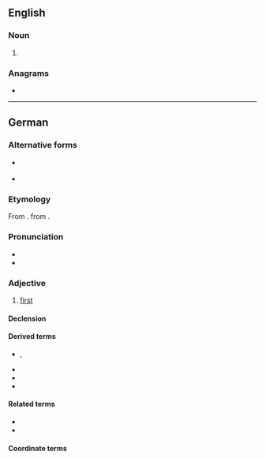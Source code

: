 {{also|Erster}}
==English==

===Noun===
{{en-noun}}

# {{lb|en|New York City|and|New Orleans}} {{eye dialect of|oyster|lang=en}}

===Anagrams===
* {{anagrams|en|errest|rester|terser}}

----

==German==

===Alternative forms===
* {{l|de|1.}} {{qualifier|abbreviation}}
* {{l|de|ehrster}} {{qualifier|obsolete}}

===Etymology===
From {{etyl|goh|de}} {{m|goh|ērist}}. from {{inh|de|gem-pro|*airist}}.

===Pronunciation===
* {{IPA|[ˈʔɛɐ̯stɐ]|lang=de}}
* {{audio|De-erster.ogg|Audio|lang=de}}

===Adjective===
{{de-adj|-}}

# {{lb|de|ordinal}} [[first]]

====Declension====
{{de-decl-adj-notcomp|erst|pred=-}}

====Derived terms====
* {{l|de|Erster}}, {{l|de|Erste}}
* {{l|de|ersterer}}
* {{l|de|erste Wahl}}
* {{l|de|in erster Linie}}

====Related terms====
* {{l|de|erst}}
* {{l|de|zuerst}}

====Coordinate terms====
{{de-ordinals}}